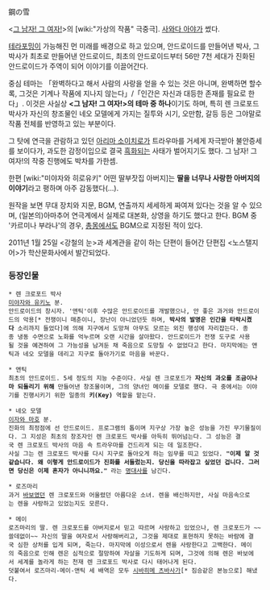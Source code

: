鋼の雪

<[[그 남자! 그 여자!]]>의 [wiki:"가상의 작품" 극중극]. [[사와다 아야]]가 썼다.

[[테라포밍]]이 가능해진 먼 미래를 배경으로 하고 있으며, 안드로이드를 만들어낸 박사, 그 박사가 최초로 만들어낸 안드로이드, 최초의 안드로이드부터 56만 7천 세대가 진화된 안드로이드가 주역이 되어 이야기를 이끌어간다.

중심 테마는 「완벽하다고 해서 사람의 사랑을 얻을 수 있는 것은 아니며, 완벽하면 할수록, 그것은 기계나 작품에 지나지 않는다」/「인간은 자신과 대등한 존재를 필요로 한다」. 이것은 사실상 '''<그 남자! 그 여자!>의 테마 중 하나'''이기도 하며, 특히 렌 크로포드 박사가 자신의 창조물인 네오 모델에게 가지는 질투와 시기, 오만함, 갈등 등은 그야말로 작품 전체를 반영하고 있는 부분이다.

그 탓에 연극을 관람하고 있던 [[아리마 소이치로]]가 트라우마를 거세게 자극받아 불안증세를 보이다가, 과도한 감정이입으로 결국 [[흑화]]되는 사태가 벌어지기도 했다. 그 남자! 그 여자!의 작중 진행에도 박차를 가한셈. 

한편 [wiki:"미야자와 히로유키" 어떤 딸부잣집 아버지]는 '''딸을 너무나 사랑한 아버지의 이야기'''라고 평하며 아주 감동했다(…).

원작을 보면 무대 장치와 지문, BGM, 연출까지 세세하게 짜여져 있다는 것을 알 수 있으며, (일본의)아마추어 연극계에서 실제로 대본화, 상영을 하기도 했다고 한다. BGM 중 '카르미나 부라나'의 경우, [[총몽]]에서도 BGM으로 지정된 적이 있다.

2011년 1월 25일 <강철의 눈>과 세계관을 같이 하는 단편이 들어간 단편집 <노스탤지어>가 학산문화사에서 발간되었다.

=== 등장인물 ===
 * 렌 크로포드 박사
 [[미야자와 유키노]] 분. 
 안드로이드의 창시자. '앤틱'이후 수많은 안드로이드를 개발했으나, 안 좋은 과거와 안드로이드의 악용[* 전쟁이니 매춘이니, 장난이 아니었던듯 하며, '''박사의 발명은 인간을 타락시켰다''' 소리까지 들었다]에 의해 지구에서 도망쳐 아무도 모르는 외진 행성에 자리잡는다. 종종 냉동 수면으로 노화를 억누르며 오랜 시간을 살아왔다. 안드로이드가 전쟁 도구로 사용될 것을 예견하여 그 가능성을 남겨둔 채 죽음으로 도망칠 수 없었다고 한다. 마지막에는 앤틱과 네오 모델을 데리고 지구로 돌아가기로 마음을 바꾼다.

 * 앤틱
 최초의 안드로이드. 5세 정도의 지능 수준이다. 사실 렌 크로포드가 '''자신의 과오를 조금이나마 되돌리기 위해''' 만들어낸 창조물이며, 그의 양녀인 메이를 모델로 했다. 극 중에서는 이야기를 진행시키기 위한 일종의 '''키(Key)''' 역할을 맡는다.

 * 네오 모델
 [[이자와 마호]] 분. 
 진화의 최정점에 선 안드로이드. 프로그램의 톱이며 지구상 가장 높은 성능을 가진 무기물질이다. 그 지성은 최초의 창조자인 렌 크로포드 박사를 아득히 뛰어넘는다. 그 성능은 결국 렌 크로포드 박사의 마음 속 트라우마를 건드리게 되는 데 일조한다.
 사실 그는 렌 크로포드 박사를 다시 지구로 돌아오게 하는 임무를 띠고 있었다. '''"이제 알 것 같습니다. 왜 이렇게 안드로이드가 진화를 서둘렀는지. 당신을 따라잡고 싶었던 겁니다. 그러면 당신은 이제 혼자가 아니니까요."''' 라는 [[명대사]]를 남긴다.

 * 로즈마리
 과거 [[바보]]였던 렌 크로포드와 어울렸던 아름다운 소녀. 렌을 배신하지만, 사실 마음속으로는 렌을 사랑하고 있었는지도 모른다.

 * 메이
 로즈마리의 딸. 렌 크로포드를 아버지로서 믿고 따르며 사랑하고 있었으나, 렌 크로포드가 ~~쓸데없이~~ 자신의 딸을 여자로서 사랑해버리고, 그것을 제대로 표현하지 못하는 바람에 결국 심한 상처를 입게 되며, 죽는다. 마지막에 이성으로서 렌을 사랑한다고 고백한다. 메이의 죽음으로 인해 렌은 심적으로 절망하여 자살을 기도하게 되며, 그것에 의해 렌은 바보에서 세계를 놀라게 하는 천재 렌 크로포드 박사로 다시 태어나게 된다.
 덧붙여서 로즈마리-메이-앤틱 세 배역은 모두 [[시바히메 츠바사]]가[* 짐승같은 본능으로] 해냈다.
